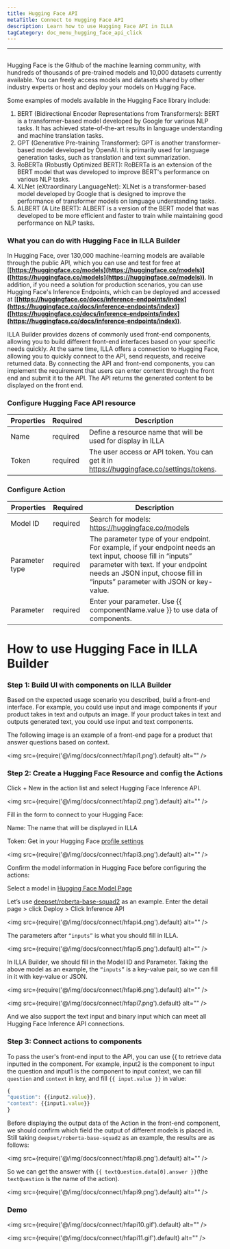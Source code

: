 ```yaml
---
title: Hugging Face API
metaTitle: Connect to Hugging Face API
description: Learn how to use Hugging Face API in ILLA
tagCategory: doc_menu_hugging_face_api_click
---
```

---

## <Heading hidden>Hugging Face API</Heading>

Hugging Face is the Github of the machine learning community, with hundreds of thousands of pre-trained models and 10,000 datasets currently available. You can freely access models and datasets shared by other industry experts or host and deploy your models on Hugging Face.

Some examples of models available in the Hugging Face library include:

1. BERT (Bidirectional Encoder Representations from Transformers): BERT is a transformer-based model developed by Google for various NLP tasks. It has achieved state-of-the-art results in language understanding and machine translation tasks.
2. GPT (Generative Pre-training Transformer): GPT is another transformer-based model developed by OpenAI. It is primarily used for language generation tasks, such as translation and text summarization.
3. RoBERTa (Robustly Optimized BERT): RoBERTa is an extension of the BERT model that was developed to improve BERT's performance on various NLP tasks.
4. XLNet (eXtraordinary LanguageNet): XLNet is a transformer-based model developed by Google that is designed to improve the performance of transformer models on language understanding tasks.
5. ALBERT (A Lite BERT): ALBERT is a version of the BERT model that was developed to be more efficient and faster to train while maintaining good performance on NLP tasks.

### What you can do with Hugging Face in ILLA Builder

In Hugging Face, over 130,000 machine-learning models are available through the public API, which you can use and test for free at [**[https://huggingface.co/models](https://huggingface.co/models)]([https://huggingface.co/models](https://huggingface.co/models))**. In addition, if you need a solution for production scenarios, you can use Hugging Face's Inference Endpoints, which can be deployed and accessed at [**[https://huggingface.co/docs/inference-endpoints/index](https://huggingface.co/docs/inference-endpoints/index)]([https://huggingface.co/docs/inference-endpoints/index](https://huggingface.co/docs/inference-endpoints/index))**.

ILLA Builder provides dozens of commonly used front-end components, allowing you to build different front-end interfaces based on your specific needs quickly. At the same time, ILLA offers a connection to Hugging Face, allowing you to quickly connect to the API, send requests, and receive returned data. By connecting the API and front-end components, you can implement the requirement that users can enter content through the front end and submit it to the API. The API returns the generated content to be displayed on the front end.

### Configure Hugging Face API resource

| Properties | Required | Description |
| --- | --- | --- |
| Name | required | Define a resource name that will be used for display in ILLA |
| Token | required | The user access or API token. You can get it in https://huggingface.co/settings/tokens.  |

### Configure Action

| Properties | Required | Description |
| --- | --- | --- |
| Model ID | required | Search for models: https://huggingface.co/models|
| Parameter type | required | The parameter type of your endpoint. For example, if your endpoint needs an text input, choose fill in “inputs” parameter with text. If your endpoint needs an JSON input, choose fill in “inputs” parameter with JSON or key-value. |
| Parameter | required | Enter your parameter. Use {{ componentName.value }} to use data of components.  |

# How to use Hugging Face in ILLA Builder

### Step 1: Build UI with components on ILLA Builder

Based on the expected usage scenario you described, build a front-end interface. For example, you could use input and image components if your product takes in text and outputs an image. If your product takes in text and outputs generated text, you could use input and text components.

The following image is an example of a front-end page for a product that answer questions based on context.

<img src={require('@/img/docs/connect/hfapi1.png').default} alt="" />

### Step 2: Create a Hugging Face Resource and config the Actions

Click + New in the action list and select Hugging Face Inference API.

<img src={require('@/img/docs/connect/hfapi2.png').default} alt="" />

Fill in the form to connect to your Hugging Face:

Name: The name that will be displayed in ILLA

Token: Get in your Hugging Face [profile settings]([https://huggingface.co/settings/tokens](https://huggingface.co/settings/tokens))

<img src={require('@/img/docs/connect/hfapi3.png').default} alt="" />

Confirm the model information in Hugging Face before configuring the actions:

Select a model in [Hugging Face Model Page]([https://huggingface.co/models](https://huggingface.co/models))

Let’s use [deepset/roberta-base-squad2]([https://huggingface.co/deepset/roberta-base-squad2](https://huggingface.co/deepset/roberta-base-squad2)) as an example. Enter the detail page > click Deploy > Click Inference API

<img src={require('@/img/docs/connect/hfapi4.png').default} alt="" />

The parameters after `“inputs”` is what you should fill in ILLA. 

<img src={require('@/img/docs/connect/hfapi5.png').default} alt="" />

In ILLA Builder, we should fill in the Model ID and Parameter. Taking the above model as an example, the `“inputs”` is a key-value pair, so we can fill in it with key-value or JSON. 

<img src={require('@/img/docs/connect/hfapi6.png').default} alt="" />

<img src={require('@/img/docs/connect/hfapi7.png').default} alt="" />

And we also support the text input and binary input which can meet all Hugging Face Inference API connections.

### Step 3: Connect actions to components

To pass the user's front-end input to the API, you can use {{ to retrieve data inputted in the component. For example, input2 is the component to input the question and input1 is the component to input context, we can fill `question` and `context` in key, and fill `{{ input.value }}` in value:

```jsx
{
"question": {{input2.value}},
"context": {{input1.value}}
}
```

Before displaying the output data of the Action in the front-end component, we should confirm which field the output of different models is placed in. Still taking `deepset/roberta-base-squad2` as an example, the results are as follows:

<img src={require('@/img/docs/connect/hfapi8.png').default} alt="" />

So we can get the answer with `{{ textQuestion.data[0].answer }}`(the `textQuestion` is the name of the action). 

<img src={require('@/img/docs/connect/hfapi9.png').default} alt="" />

### Demo

<img src={require('@/img/docs/connect/hfapi10.gif').default} alt="" />

<img src={require('@/img/docs/connect/hfapi11.gif').default} alt="" />
